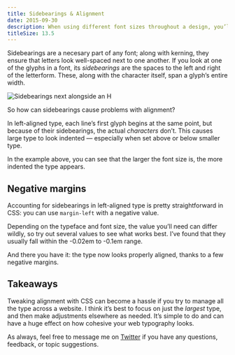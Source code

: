```yaml
---
title: Sidebearings & Alignment
date: 2015-09-30
description: When using different font sizes throughout a design, you’ll need to account for sidebearings to keep the type looking properly aligned.
titleSize: 13.5
---
```


Sidebearings are a necesary part of any font; along with kerning, they ensure that letters look well-spaced next to one another. If you look at one of the glyphs in a font, its _sidebearings_ are the spaces to the left and right of the letterform. These, along with the character itself, span a glyph’s entire width.

![Sidebearings next alongside an H](/images/sidebearings-glyph.svg)

So how can sidebearings cause problems with alignment?

In left-aligned type, each line’s first glyph begins at the same point, but because of their sidebearings, the actual _characters_ don’t. This causes large type to look indented — especially when set above or below smaller type.

<CodePen
  height={650}
  id="43118a0bceea2de380f87402ff75f3c8"
  title="Misaligned headings of different sizes"
/>

In the example above, you can see that the larger the font size is, the more indented the type appears.

## Negative margins

Accounting for sidebearings in left-aligned type is pretty straightforward in CSS: you can use `margin-left` with a negative value.

Depending on the typeface and font size, the value you’ll need can differ wildly, so try out several values to see what works best. I’ve found that they usually fall within the -0.02em to -0.1em range.

<CodePen
  height={650}
  id="17300c1454dcfc16c02cc3fba9546333"
  title="Left-aligned headings of different sizes"
/>

And there you have it: the type now looks properly aligned, thanks to a few negative margins.

## Takeaways

Tweaking alignment with CSS can become a hassle if you try to manage all the type across a website. I think it’s best to focus on just the _largest_ type, and then make adjustments elsewhere as needed. It’s simple to do and can have a huge effect on how cohesive your web typography looks.

As always, feel free to message me on [Twitter][twitter] if you have any questions, feedback, or topic suggestions.

[twitter]: https://twitter.com/johndjameson
